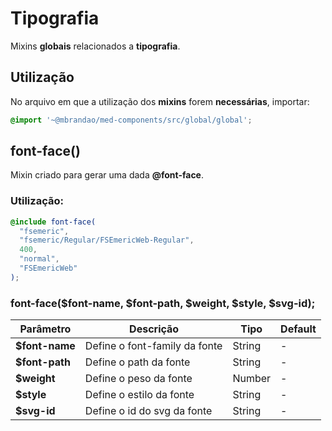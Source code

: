 
<Meta title="Global/Mixins/Tipografia" />

# Tipografia

Mixins **globais** relacionados a **tipografia**.

## Utilização

No arquivo em que a utilização dos **mixins** forem **necessárias**, importar:

``` scss
@import '~@mbrandao/med-components/src/global/global';
```

## font-face()

Mixin criado para gerar uma dada **@font-face**.

### Utilização:

```scss
@include font-face(
  "fsemeric",
  "fsemeric/Regular/FSEmericWeb-Regular",
  400,
  "normal",
  "FSEmericWeb"
);
```

### font-face($font-name, $font-path, $weight, $style, $svg-id);

| Parâmetro      | Descrição                     | Tipo   | Default |
| -------------- | ----------------------------- | ------ | ------- |
| **$font-name** | Define o font-family da fonte | String | -       |
| **$font-path** | Define o path da fonte        | String | -       |
| **$weight**    | Define o peso da fonte        | Number | -       |
| **$style**     | Define o estilo da fonte      | String | -       |
| **$svg-id**    | Define o id do svg da fonte   | String | -       |
